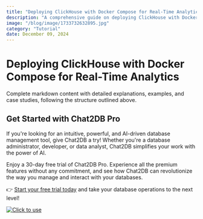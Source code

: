 ```yaml
---
title: "Deploying ClickHouse with Docker Compose for Real-Time Analytics"
description: "A comprehensive guide on deploying ClickHouse with Docker Compose for real-time analytics, covering setup, optimization, and best practices."
image: "/blog/image/1733732632895.jpg"
category: "Tutorial"
date: December 09, 2024
---
```


# Deploying ClickHouse with Docker Compose for Real-Time Analytics

Complete markdown content with detailed explanations, examples, and case studies, following the structure outlined above.

## Get Started with Chat2DB Pro

If you're looking for an intuitive, powerful, and AI-driven database management tool, give Chat2DB a try! Whether you're a database administrator, developer, or data analyst, Chat2DB simplifies your work with the power of AI.

Enjoy a 30-day free trial of Chat2DB Pro. Experience all the premium features without any commitment, and see how Chat2DB can revolutionize the way you manage and interact with your databases.

👉 [Start your free trial today](https://chat2db.ai/pricing) and take your database operations to the next level!


[![Click to use](/image/blog/bg/chat2db.jpg)](https://chat2db.ai/)
